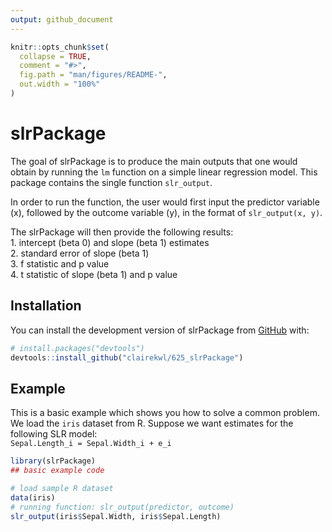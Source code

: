 ```yaml
---
output: github_document
---
```


<!-- README.md is generated from README.Rmd. Please edit that file -->

```r
knitr::opts_chunk$set(
  collapse = TRUE,
  comment = "#>",
  fig.path = "man/figures/README-",
  out.width = "100%"
)
```

# slrPackage

<!-- badges: start -->
<!-- badges: end -->

The goal of slrPackage is to produce the main outputs that one would obtain by 
running the `lm` function on a simple linear regression model. This package contains
the single function `slr_output`.  

In order to run the function, the user would first input the predictor variable (x),
followed by the outcome variable (y), in the format of `slr_output(x, y)`.  

The slrPackage will then provide the following results:  
1. intercept (beta 0) and slope (beta 1) estimates  
2. standard error of slope (beta 1)  
3. f statistic and p value  
4. t statistic of slope (beta 1) and p value

## Installation

You can install the development version of slrPackage from [GitHub](https://github.com/) with:

``` r
# install.packages("devtools")
devtools::install_github("clairekwl/625_slrPackage")
```

## Example

This is a basic example which shows you how to solve a common problem.  
We load the `iris` dataset from R. Suppose we want estimates for the following
SLR model:  
`Sepal.Length_i = Sepal.Width_i + e_i`

```r
library(slrPackage)
## basic example code

# load sample R dataset
data(iris)
# running function: slr_output(predictor, outcome)
slr_output(iris$Sepal.Width, iris$Sepal.Length)
```
